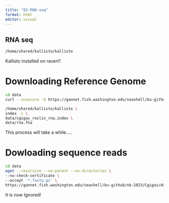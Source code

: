 ```yaml
---
title: "02-RNA-seq"
format: html
editor: visual
---
```


## RNA seq

```bash
/home/shared/kallisto/kallisto
```
Kallisto installed on raven!!


# Downloading Reference Genome


```bash
cd data
curl --insecure -O https://gannet.fish.washington.edu/seashell/bu-github/nb-2023/Cgigas/data/rna.fna
```


```bash
/home/shared/kallisto/kallisto \
index -i \
data/cgigas_roslin_rna.index \
data/rna.fna
```

This process will take a while.....



# Dowloading sequence reads


```bash
cd data 
wget --recursive --no-parent --no-directories \
--no-check-certificate \
--accept '*.fastq.gz' \
https://gannet.fish.washington.edu/seashell/bu-github/nb-2023/Cgigas/data/nopp/
```

It is now Ignored!



